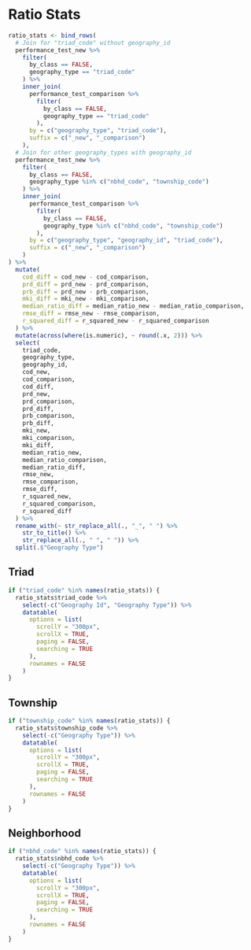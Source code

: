 
# Ratio Stats
```r
ratio_stats <- bind_rows(
  # Join for "triad_code" without geography_id
  performance_test_new %>%
    filter(
      by_class == FALSE,
      geography_type == "triad_code"
    ) %>%
    inner_join(
      performance_test_comparison %>%
        filter(
          by_class == FALSE,
          geography_type == "triad_code"
        ),
      by = c("geography_type", "triad_code"),
      suffix = c("_new", "_comparison")
    ),
  # Join for other geography_types with geography_id
  performance_test_new %>%
    filter(
      by_class == FALSE,
      geography_type %in% c("nbhd_code", "township_code")
    ) %>%
    inner_join(
      performance_test_comparison %>%
        filter(
          by_class == FALSE,
          geography_type %in% c("nbhd_code", "township_code")
        ),
      by = c("geography_type", "geography_id", "triad_code"),
      suffix = c("_new", "_comparison")
    )
) %>%
  mutate(
    cod_diff = cod_new - cod_comparison,
    prd_diff = prd_new - prd_comparison,
    prb_diff = prd_new - prb_comparison,
    mki_diff = mki_new - mki_comparison,
    median_ratio_diff = median_ratio_new - median_ratio_comparison,
    rmse_diff = rmse_new - rmse_comparison,
    r_squared_diff = r_squared_new - r_squared_comparison
  ) %>%
  mutate(across(where(is.numeric), ~ round(.x, 2))) %>%
  select(
    triad_code,
    geography_type,
    geography_id,
    cod_new,
    cod_comparison,
    cod_diff,
    prd_new,
    prd_comparison,
    prd_diff,
    prb_comparison,
    prb_diff,
    mki_new,
    mki_comparison,
    mki_diff,
    median_ratio_new,
    median_ratio_comparison,
    median_ratio_diff,
    rmse_new,
    rmse_comparison,
    rmse_diff,
    r_squared_new,
    r_squared_comparison,
    r_squared_diff
  ) %>%
  rename_with(~ str_replace_all(., "_", " ") %>%
    str_to_title() %>%
    str_replace_all(., " ", " ")) %>%
  split(.$"Geography Type")
```

::: {.panel-tabset}

## Triad

```r
if ("triad_code" %in% names(ratio_stats)) {
  ratio_stats$triad_code %>%
    select(-c("Geography Id", "Geography Type")) %>%
    datatable(
      options = list(
        scrollY = "300px",
        scrollX = TRUE,
        paging = FALSE,
        searching = TRUE
      ),
      rownames = FALSE
    )
}
```

## Township

```r
if ("township_code" %in% names(ratio_stats)) {
  ratio_stats$township_code %>%
    select(-c("Geography Type")) %>%
    datatable(
      options = list(
        scrollY = "300px",
        scrollX = TRUE,
        paging = FALSE,
        searching = TRUE
      ),
      rownames = FALSE
    )
}
```

## Neighborhood

```r
if ("nbhd_code" %in% names(ratio_stats)) {
  ratio_stats$nbhd_code %>%
    select(-c("Geography Type")) %>%
    datatable(
      options = list(
        scrollY = "300px",
        scrollX = TRUE,
        paging = FALSE,
        searching = TRUE
      ),
      rownames = FALSE
    )
}
```

:::
